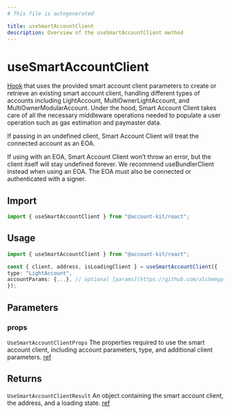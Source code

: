```yaml
---
# This file is autogenerated

title: useSmartAccountClient
description: Overview of the useSmartAccountClient method
---
```


# useSmartAccountClient

[Hook](https://github.com/alchemyplatform/aa-sdk/blob/main/account-kit/react/src/hooks/useSmartAccountClient.ts) that uses the provided smart account client parameters to create or retrieve an existing smart account client, handling different types of accounts including LightAccount, MultiOwnerLightAccount, and MultiOwnerModularAccount.
Under the hood, Smart Account Client takes care of all the necessary middleware operations needed to populate a user operation such as gas estimation and paymaster data.

If passing in an undefined client, Smart Account Client will treat the connected account as an EOA.

If using with an EOA, Smart Account Client won’t throw an error, but the client itself will stay undefined forever. We recommend useBundlerClient instead when using an EOA. The EOA must also be connected or authenticated with a signer.

## Import

```ts
import { useSmartAccountClient } from "@account-kit/react";
```

## Usage

```ts
import { useSmartAccountClient } from "@account-kit/react";

const { client, address, isLoadingClient } = useSmartAccountClient({
type: "LightAccount",
accountParams: {...}, // optional [params](https://github.com/alchemyplatform/aa-sdk/blob/main/account-kit/core/src/actions/createAccount.ts#L23) to further configure the account
});
```

## Parameters

### props

`UseSmartAccountClientProps`
The properties required to use the smart account client, including account parameters, type, and additional client parameters. [ref](https://github.com/alchemyplatform/aa-sdk/blob/main/account-kit/react/src/hooks/useSmartAccountClient.ts#L19)

## Returns

`UseSmartAccountClientResult`
An object containing the smart account client, the address, and a loading state. [ref](https://github.com/alchemyplatform/aa-sdk/blob/main/account-kit/react/src/hooks/useSmartAccountClient.ts#L24)
